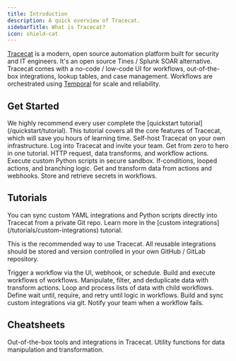 ```yaml
---
title: Introduction
description: A quick overview of Tracecat.
sidebarTitle: What is Tracecat?
icon: shield-cat
---
```


[Tracecat](https://tracecat.com) is a modern, open source automation platform built for security and IT engineers.
It's an open source Tines / Splunk SOAR alternative.
Tracecat comes with a no-code / low-code UI for workflows, out-of-the-box integrations, lookup tables, and case management.
Workflows are orchestrated using [Temporal](https://temporal.io/) for scale and reliability.

## Get Started

<Tip>
  We highly recommend every user complete the [quickstart tutorial](/quickstart/tutorial).
  This tutorial covers all the core features of Tracecat, which will save you hours of learning time.
</Tip>

<CardGroup cols={3}>
  <Card title="Install" icon="download" href="/quickstart/install">
    Self-host Tracecat on your own infrastructure.
  </Card>
  <Card title="Users" icon="user" href="/quickstart/admin">
    Log into Tracecat and invite your team.
  </Card>
  <Card title="Quickstart" icon="rocket" href="/quickstart/tutorial">
    Get from zero to hero in one tutorial.
  </Card>
  <Card title="Core Actions" icon="cube" href="/quickstart/core-actions">
    HTTP request, data transforms, and workflow actions.
  </Card>
  <Card title="Script Actions" icon="code" href="/quickstart/script-actions">
    Execute custom Python scripts in secure sandbox.
  </Card>
  <Card title="Control Flow" icon="code-branch" href="/quickstart/control-flow">
    If-conditions, looped actions, and branching logic.
  </Card>
  <Card title="Expressions" icon="dollar-sign" href="/quickstart/expressions">
    Get and transform data from actions and webhooks.
  </Card>
  <Card title="Secrets" icon="key" href="/quickstart/secrets">
    Store and retrieve secrets in workflows.
  </Card>
</CardGroup>

## Tutorials

<Note>
  You can sync custom YAML integrations and Python scripts directly into Tracecat from a private Git repo.
  Learn more in the [custom integrations](/tutorials/custom-integrations) tutorial.

  This is the recommended way to use Tracecat.
  All reusable integrations should be stored and version controlled in your own GitHub / GitLab repository.
</Note>

<CardGroup cols={3}>
  <Card title="Trigger workflows" icon="bolt" href="/tutorials/workflow-triggers">
    Trigger a workflow via the UI, webhook, or schedule.
  </Card>
  <Card title="Child workflows" icon="diagram-project" href="/tutorials/child-workflows">
    Build and execute workflows of workflows.
  </Card>
  <Card title="Data transforms" icon="brackets-curly" href="/tutorials/data-transforms">
    Manipulate, filter, and deduplicate data with transform actions.
  </Card>
  <Card title="Explode-implode" icon="layer-group" href="/tutorials/explode-implode">
    Loop and process lists of data with child workflows.
  </Card>
  <Card title="Wait, require, and retry until" icon="rotate-right" href="/tutorials/wait-retry-until">
    Define wait until, require, and retry until logic in workflows.
  </Card>
  <Card title="Custom integrations" icon="github" href="/tutorials/custom-integrations">
    Build and sync custom integrations via git.
  </Card>
  <Card title="Alert on failure" icon="triangle-exclamation" href="/tutorials/alert-on-failure">
    Notify your team when a workflow fails.
  </Card>
</CardGroup>

## Cheatsheets

<CardGroup cols={3}>
  <Card title="Integrations" icon="puzzle-piece" href="/cheatsheets/integrations">
    Out-of-the-box tools and integrations in Tracecat.
  </Card>
  <Card title="Functions" icon="dollar-sign" href="/cheatsheets/functions">
    Utility functions for data manipulation and transformation.
  </Card>
</CardGroup>
